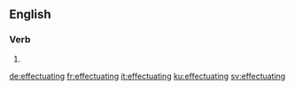 ==English==

===Verb===
{{head|en|present participle}}

# {{present participle of|effectuate|lang=en|nocat=1}}

[[de:effectuating]]
[[fr:effectuating]]
[[it:effectuating]]
[[ku:effectuating]]
[[sv:effectuating]]